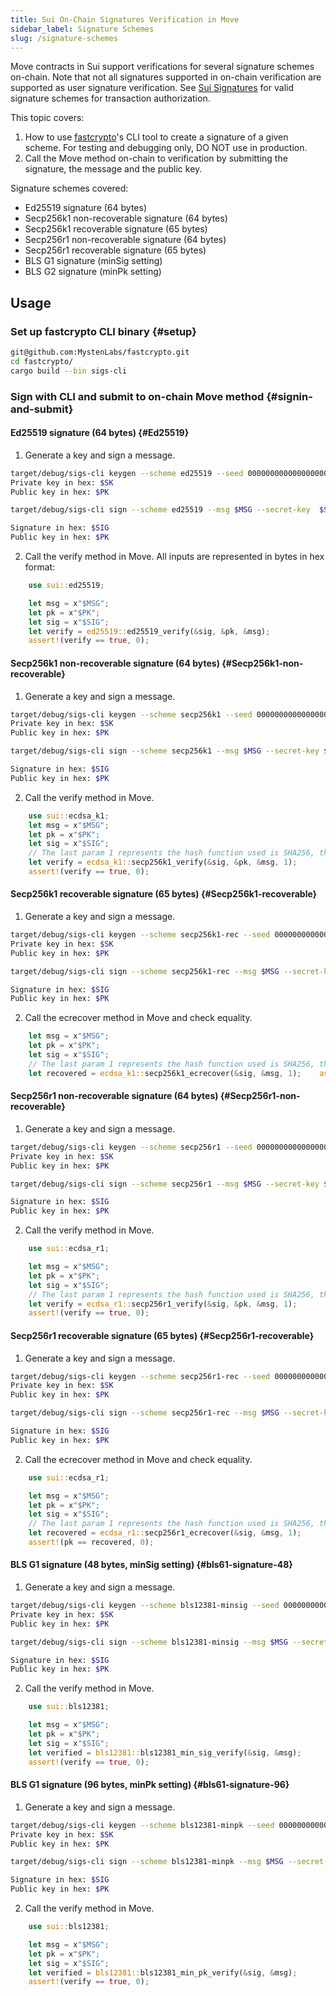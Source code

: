 ```yaml
---
title: Sui On-Chain Signatures Verification in Move
sidebar_label: Signature Schemes
slug: /signature-schemes
---
```


Move contracts in Sui support verifications for several signature schemes on-chain. Note that not all signatures supported in on-chain verification are supported as user signature verification. See [Sui Signatures](./signatures.mdx#user-signature) for valid signature schemes for transaction authorization.

This topic covers:

1.  How to use [fastcrypto](https://github.com/MystenLabs/fastcrypto)'s CLI tool to create a signature of a given scheme. For testing and debugging only, DO NOT use in production.
2.  Call the Move method on-chain to verification by submitting the signature, the message and the public key.

Signature schemes covered:

-   Ed25519 signature (64 bytes)
-   Secp256k1 non-recoverable signature (64 bytes)
-   Secp256k1 recoverable signature (65 bytes)
-   Secp256r1 non-recoverable signature (64 bytes)
-   Secp256r1 recoverable signature (65 bytes)
-   BLS G1 signature (minSig setting)
-   BLS G2 signature (minPk setting)

## Usage

### Set up fastcrypto CLI binary {#setup}

```bash
git@github.com:MystenLabs/fastcrypto.git
cd fastcrypto/
cargo build --bin sigs-cli
```

### Sign with CLI and submit to on-chain Move method {#signin-and-submit}

#### Ed25519 signature (64 bytes) {#Ed25519}

1.  Generate a key and sign a message.

```bash
target/debug/sigs-cli keygen --scheme ed25519 --seed 0000000000000000000000000000000000000000000000000000000000000000
Private key in hex: $SK
Public key in hex: $PK

target/debug/sigs-cli sign --scheme ed25519 --msg $MSG --secret-key  $SK

Signature in hex: $SIG
Public key in hex: $PK
```

2.  Call the verify method in Move. All inputs are represented in bytes in hex format:

```rust
    use sui::ed25519;

    let msg = x"$MSG";
    let pk = x"$PK";
    let sig = x"$SIG";
    let verify = ed25519::ed25519_verify(&sig, &pk, &msg);
    assert!(verify == true, 0);
```

#### Secp256k1 non-recoverable signature (64 bytes) {#Secp256k1-non-recoverable}

1.  Generate a key and sign a message.

```bash
target/debug/sigs-cli keygen --scheme secp256k1 --seed 0000000000000000000000000000000000000000000000000000000000000000
Private key in hex: $SK
Public key in hex: $PK

target/debug/sigs-cli sign --scheme secp256k1 --msg $MSG --secret-key $SK

Signature in hex: $SIG
Public key in hex: $PK
```

2.  Call the verify method in Move.

```rust
    use sui::ecdsa_k1;
    let msg = x"$MSG";
    let pk = x"$PK";
    let sig = x"$SIG";
    // The last param 1 represents the hash function used is SHA256, the default hash function used when signing in CLI.    assert!(verify == true, 0);
    let verify = ecdsa_k1::secp256k1_verify(&sig, &pk, &msg, 1);
    assert!(verify == true, 0);
```

#### Secp256k1 recoverable signature (65 bytes) {#Secp256k1-recoverable}

1.  Generate a key and sign a message.

```bash
target/debug/sigs-cli keygen --scheme secp256k1-rec --seed 0000000000000000000000000000000000000000000000000000000000000000
Private key in hex: $SK
Public key in hex: $PK

target/debug/sigs-cli sign --scheme secp256k1-rec --msg $MSG --secret-key $SK

Signature in hex: $SIG
Public key in hex: $PK
```

2.  Call the ecrecover method in Move and check equality.

```rust
    let msg = x"$MSG";
    let pk = x"$PK";
    let sig = x"$SIG";
    // The last param 1 represents the hash function used is SHA256, the default hash function used when signing in CLI.
    let recovered = ecdsa_k1::secp256k1_ecrecover(&sig, &msg, 1);    assert!(pk == recovered, 0);
```

#### Secp256r1 non-recoverable signature (64 bytes) {#Secp256r1-non-recoverable}

1.  Generate a key and sign a message.

```bash
target/debug/sigs-cli keygen --scheme secp256r1 --seed 0000000000000000000000000000000000000000000000000000000000000000
Private key in hex: $SK
Public key in hex: $PK

target/debug/sigs-cli sign --scheme secp256r1 --msg $MSG --secret-key $SK

Signature in hex: $SIG
Public key in hex: $PK
```

2.  Call the verify method in Move.

```rust
    use sui::ecdsa_r1;

    let msg = x"$MSG";
    let pk = x"$PK";
    let sig = x"$SIG";
    // The last param 1 represents the hash function used is SHA256, the default hash function used when signing in CLI.
    let verify = ecdsa_r1::secp256r1_verify(&sig, &pk, &msg, 1);
    assert!(verify == true, 0);
```

#### Secp256r1 recoverable signature (65 bytes) {#Secp256r1-recoverable}

1.  Generate a key and sign a message.

```bash
target/debug/sigs-cli keygen --scheme secp256r1-rec --seed 0000000000000000000000000000000000000000000000000000000000000000
Private key in hex: $SK
Public key in hex: $PK

target/debug/sigs-cli sign --scheme secp256r1-rec --msg $MSG --secret-key $SK

Signature in hex: $SIG
Public key in hex: $PK
```

2.  Call the ecrecover method in Move and check equality.

```rust
    use sui::ecdsa_r1;

    let msg = x"$MSG";
    let pk = x"$PK";
    let sig = x"$SIG";
    // The last param 1 represents the hash function used is SHA256, the default hash function used when signing in CLI.
    let recovered = ecdsa_r1::secp256r1_ecrecover(&sig, &msg, 1);
    assert!(pk == recovered, 0);
```

#### BLS G1 signature (48 bytes, minSig setting) {#bls61-signature-48}

1.  Generate a key and sign a message.

```bash
target/debug/sigs-cli keygen --scheme bls12381-minsig --seed 0000000000000000000000000000000000000000000000000000000000000000
Private key in hex: $SK
Public key in hex: $PK

target/debug/sigs-cli sign --scheme bls12381-minsig --msg $MSG --secret-key $SK

Signature in hex: $SIG
Public key in hex: $PK
```

2.  Call the verify method in Move.

```rust
    use sui::bls12381;

    let msg = x"$MSG";
    let pk = x"$PK";
    let sig = x"$SIG";
    let verified = bls12381::bls12381_min_sig_verify(&sig, &msg);
    assert!(verify == true, 0);
```

#### BLS G1 signature (96 bytes, minPk setting) {#bls61-signature-96}

1.  Generate a key and sign a message.

```bash
target/debug/sigs-cli keygen --scheme bls12381-minpk --seed 0000000000000000000000000000000000000000000000000000000000000000
Private key in hex: $SK
Public key in hex: $PK

target/debug/sigs-cli sign --scheme bls12381-minpk --msg $MSG --secret-key $SK

Signature in hex: $SIG
Public key in hex: $PK
```

2.  Call the verify method in Move.

```rust
    use sui::bls12381;

    let msg = x"$MSG";
    let pk = x"$PK";
    let sig = x"$SIG";
    let verified = bls12381::bls12381_min_pk_verify(&sig, &msg);
    assert!(verify == true, 0);
```
